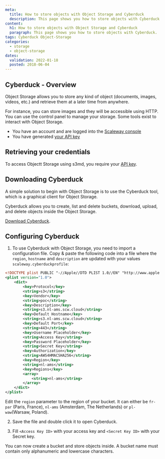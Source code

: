 ```yaml
---
meta:
  title: How to store objects with Object Storage and Cyberduck
  description: This page shows you how to store objects with Cyberduck.
content:
  h1: How to store objects with Object Storage and Cyberduck
  paragraph: This page shows you how to store objects with Cyberduck.
tags: Cyberduck Object-Storage
categories:
  - storage
  - object-storage
dates:
  validation: 2022-01-18
  posted: 2018-06-04
---
```


## Cyberduck - Overview

Object Storage allows you to store any kind of object (documents, images, videos, etc.) and retrieve them at a later time from anywhere.

For instance, you can store images and they will be accessible using HTTP.
You can use the control panel to manage your storage. Some tools exist to interact with Object Storage.


<Message type="requirement">

- You have an account and are logged into the [Scaleway console](https://console.scaleway.com)
- You have generated [your API key](/console/my-project/how-to/generate-api-key/)

</Message>


## Retrieving your credentials

To access Objectt Storage using s3md, you require your [API key](/console/my-project/how-to/generate-api-key/).

## Downloading Cyberduck

A simple solution to begin with Object Storage is to use the Cyberduck tool, which is a graphical client for Object Storage.

Cyberduck allows you to create, list and delete buckets, download, upload, and delete objects inside the Object Storage.

[Download Cyberduck](https://cyberduck.io/).

## Configuring Cyberduck

1. To use Cyberduck with Object Storage, you need to import a configuration file. Copy & paste the following code into a file where the `region`, `hostname` and `description` are updated with your values `scaleway.cyberduckprofile`:
  ```xml
  <!DOCTYPE plist PUBLIC "-//Apple//DTD PLIST 1.0//EN" "http://www.apple.com/DTDs/PropertyList-1.0.dtd">
  <plist version="1.0">
      <dict>
          <key>Protocol</key>
          <string>s3</string>
          <key>Vendor</key>
          <string>poc</string>
          <key>Description</key>
          <string>s3.nl-ams.scw.cloud</string>
          <key>Default Hostname</key>
          <string>s3.nl-ams.scw.cloud</string>
          <key>Default Port</key>
          <string>443</string>
          <key>Username Placeholder</key>
          <string>Access Key</string>
          <key>Password Placeholder</key>
          <string>Secret Key</string>
          <key>Authorization</key>
          <string>AWS4HMACSHA256</string>
          <key>Region</key>
          <string>nl-ams</string>
          <key>Regions</key>
          <array>
              <string>nl-ams</string>
          </array>
      </dict>
  </plist>
  ```
  <Message type="important">

  Edit the `region` parameter to the region of your bucket. It can either be `fr-par` (Paris, France), `nl-ams` (Amsterdam, The Netherlands) or `pl-waw`(Warsaw, Poland).

  </Message>

2. Save the file and double click it to open Cyberduck.

3. Fill `<Access Key ID>` with your access key and `<Secret Key ID>` with your Secret key.
<Lightbox src="scaleway-cyberduckprofile.webp" alt="" />

You can now create a bucket and store objects inside.
A bucket name must contain only alphanumeric and lowercase characters.